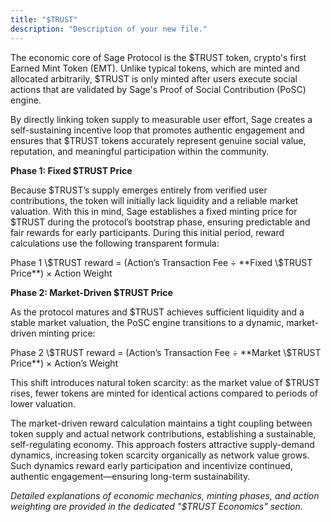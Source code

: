 ```yaml
---
title: "$TRUST"
description: "Description of your new file."
---
```


The economic core of Sage Protocol is the \$TRUST token, crypto's first Earned Mint Token (EMT). Unlike typical tokens, which are minted and allocated arbitrarily, \$TRUST is only minted after users execute social actions that are validated by Sage's Proof of Social Contribution (PoSC) engine.

By directly linking token supply to measurable user effort, Sage creates a self-sustaining incentive loop that promotes authentic engagement and ensures that \$TRUST tokens accurately represent genuine social value, reputation, and meaningful participation within the community.

**Phase 1: Fixed \$TRUST Price**

Because \$TRUST’s supply emerges entirely from verified user contributions, the token will initially lack liquidity and a reliable market valuation. With this in mind, Sage establishes a fixed minting price for \$TRUST during the protocol’s bootstrap phase, ensuring predictable and fair rewards for early participants. During this initial period, reward calculations use the following transparent formula:

<Info>
  Phase 1 \$TRUST reward = (Action’s Transaction Fee ÷ **Fixed \$TRUST Price**) × Action Weight
</Info>

**Phase 2: Market-Driven \$TRUST Price**

As the protocol matures and \$TRUST achieves sufficient liquidity and a stable market valuation, the PoSC engine transitions to a dynamic, market-driven minting price:

<Info>
  Phase 2 \$TRUST reward = (Action’s Transaction Fee ÷ **Market \$TRUST Price**) × Action’s Weight
</Info>

This shift introduces natural token scarcity: as the market value of \$TRUST rises, fewer tokens are minted for identical actions compared to periods of lower valuation.

The market-driven reward calculation maintains a tight coupling between token supply and actual network contributions, establishing a sustainable, self-regulating economy. This approach fosters attractive supply-demand dynamics, increasing token scarcity organically as network value grows. Such dynamics reward early participation and incentivize continued, authentic engagement—ensuring long-term sustainability.

_Detailed explanations of economic mechanics, minting phases, and action weighting are provided in the dedicated "\$TRUST Economics" section._
